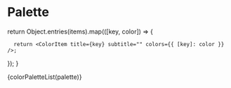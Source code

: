 
<Meta title="Colors/Palette" />

# Palette

  return Object.entries(items).map(([key, color]) => {
   
      return <ColorItem title={key} subtitle="" colors={{ [key]: color }} />;

});
}

<ColorPalette>{colorPaletteList(palette)}</ColorPalette>
